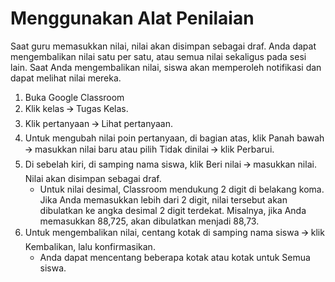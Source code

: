 # Menggunakan Alat Penilaian

Saat guru memasukkan nilai, nilai akan disimpan sebagai draf. Anda dapat mengembalikan nilai satu per satu, atau semua nilai sekaligus pada sesi lain. Saat Anda mengembalikan nilai, siswa akan memperoleh notifikasi dan dapat melihat nilai mereka.
1. Buka Google Classroom
2. Klik kelas 🡪 Tugas Kelas.
3. Klik pertanyaan 🡪 Lihat pertanyaan.
4. Untuk mengubah nilai poin pertanyaan, di bagian atas, klik Panah bawah 🡪 masukkan nilai baru atau pilih Tidak dinilai 🡪 klik Perbarui.
5. Di sebelah kiri, di samping nama siswa, klik Beri nilai 🡪 masukkan nilai. Nilai akan disimpan sebagai draf.
    - Untuk nilai desimal, Classroom mendukung 2 digit di belakang koma. Jika Anda memasukkan lebih dari 2 digit, nilai tersebut akan dibulatkan ke angka desimal 2 digit terdekat. Misalnya, jika Anda memasukkan 88,725, akan dibulatkan menjadi 88,73.
6. Untuk mengembalikan nilai, centang kotak di samping nama siswa 🡪 klik Kembalikan, lalu konfirmasikan.
    - Anda dapat mencentang beberapa kotak atau kotak untuk Semua siswa.

